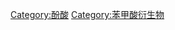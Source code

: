 {{Commonscat|Hydroxybenzoic acids}}

[[Category:酚酸|Category:酚酸]]
[[Category:苯甲酸衍生物|Category:苯甲酸衍生物]]